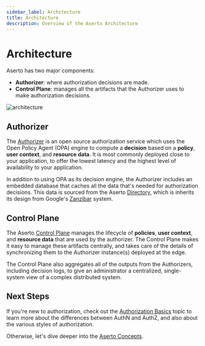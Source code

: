 ```yaml
---
sidebar_label: Architecture
title: Architecture
description: Overview of the Aserto Architecture
---
```


# Architecture

Aserto has two major components:
* **Authorizer**: where authorization decisions are made.
* **Control Plane**: manages all the artifacts that the Authorizer uses to make authorization decisions.

![architecture](/architecture.png)

## Authorizer

The [Authorizer](/docs/overview/authorizer) is an open source authorization service which uses the Open Policy Agent (OPA) engine to compute a **decision** based on a **policy**, **user context**, and **resource data**. It is most commonly deployed close to your application, to offer the lowest latency and the highest level of availability to your application.

In addition to using OPA as its decision engine, the Authorizer includes an embedded database that caches all the data that's needed for authorization decisions. This data is sourced from the Aserto [Directory](/docs/overview/directory), which is inherits its design from Google's [Zanzibar](https://research.google/pubs/pub48190/) system. 

## Control Plane

The Aserto [Control Plane](/docs/overview/control-plane) manages the lifecycle of **policies**, **user context**, and **resource data** that are used by the authorizer. The Control Plane makes it easy to manage these artifacts centrally, and takes care of the details of synchronizing them to the Authorizer instance(s) deployed at the edge.

The Control Plane also aggregates all of the outputs from the Authorizers, including decision logs, to give an administrator a centralized, single-system view of a complex distributed system.

## Next Steps

If you're new to authorization, check out the [Authorization Basics](/docs/authorization-basics/authz-vs-authn) topic to learn more about the differences between AuthN and AuthZ, and also about the various styles of authorization.

Otherwise, let's dive deeper into the [Aserto Concepts](/docs/overview/introduction).
